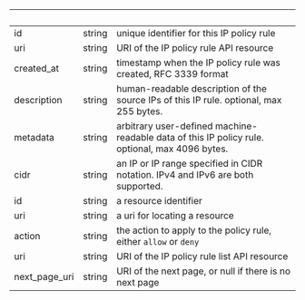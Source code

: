 | &nbsp; | &nbsp; | &nbsp; |
|---|---|---|
| id | string | unique identifier for this IP policy rule |
| uri | string | URI of the IP policy rule API resource |
| created_at | string | timestamp when the IP policy rule was created, RFC 3339 format |
| description | string | human-readable description of the source IPs of this IP rule. optional, max 255 bytes. |
| metadata | string | arbitrary user-defined machine-readable data of this IP policy rule. optional, max 4096 bytes. |
| cidr | string | an IP or IP range specified in CIDR notation. IPv4 and IPv6 are both supported. |
| id | string | a resource identifier |
| uri | string | a uri for locating a resource |
| action | string | the action to apply to the policy rule, either `allow` or `deny` |
| uri | string | URI of the IP policy rule list API resource |
| next_page_uri | string | URI of the next page, or null if there is no next page |